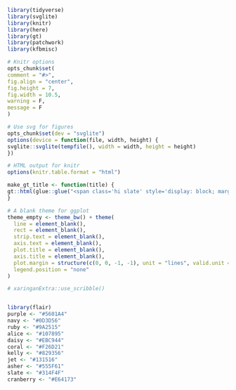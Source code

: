 ```R
library(tidyverse)
library(svglite)
library(knitr)
library(here)
library(gt)
library(patchwork)
library(kfbmisc)

# Knitr options
opts_chunk$set(
comment = "#>",
fig.align = "center",
fig.height = 7,
fig.width = 10.5,
warning = F,
message = F
)

# Use svg for figures
opts_chunk$set(dev = "svglite")
options(device = function(file, width, height) {
svglite::svglite(tempfile(), width = width, height = height)
})

# HTML output for knitr
options(knitr.table.format = "html")

make_gt_title <- function(title) {
gt::html(glue::glue("<span class='hi slate' style='display: block; margin-bottom: 8px;'>{title}</span>"))
}

# A blank theme for ggplot
theme_empty <- theme_bw() + theme(
  line = element_blank(),
  rect = element_blank(),
  strip.text = element_blank(),
  axis.text = element_blank(),
  plot.title = element_blank(),
  axis.title = element_blank(),
  plot.margin = structure(c(0, 0, -1, -1), unit = "lines", valid.unit = 3L, class = "unit"),
  legend.position = "none"
)

# xaringanExtra::use_scribble()
```


<!-- Custom css -->
```css
```


<!-- From xaringancolor -->
<div style = "position:fixed; visibility: hidden">
$$
\require{color}
\definecolor{purple}{rgb}{0.337254901960784, 0.00392156862745098, 0.643137254901961}
\definecolor{navy}{rgb}{0.0509803921568627, 0.23921568627451, 0.337254901960784}
\definecolor{ruby}{rgb}{0.603921568627451, 0.145098039215686, 0.0823529411764706}
\definecolor{alice}{rgb}{0.0627450980392157, 0.470588235294118, 0.584313725490196}
\definecolor{daisy}{rgb}{0.92156862745098, 0.788235294117647, 0.266666666666667}
\definecolor{coral}{rgb}{0.949019607843137, 0.427450980392157, 0.129411764705882}
\definecolor{kelly}{rgb}{0.509803921568627, 0.576470588235294, 0.337254901960784}
\definecolor{jet}{rgb}{0.0745098039215686, 0.0823529411764706, 0.0862745098039216}
\definecolor{asher}{rgb}{0.333333333333333, 0.372549019607843, 0.380392156862745}
\definecolor{slate}{rgb}{0.192156862745098, 0.309803921568627, 0.309803921568627}
\definecolor{cranberry}{rgb}{0.901960784313726, 0.254901960784314, 0.450980392156863}
$$
</div>
	
<script type="text/x-mathjax-config">
MathJax.Hub.Config({
	TeX: {
		Macros: {
			purple: ["{\\color{purple}{#1}}", 1],
			navy: ["{\\color{navy}{#1}}", 1],
			ruby: ["{\\color{ruby}{#1}}", 1],
			alice: ["{\\color{alice}{#1}}", 1],
			daisy: ["{\\color{daisy}{#1}}", 1],
			coral: ["{\\color{coral}{#1}}", 1],
			kelly: ["{\\color{kelly}{#1}}", 1],
			jet: ["{\\color{jet}{#1}}", 1],
			asher: ["{\\color{asher}{#1}}", 1],
			slate: ["{\\color{slate}{#1}}", 1],
			cranberry: ["{\\color{cranberry}{#1}}", 1]
		},
		loader: {load: ['[tex]/color']},
		tex: {packages: {'[+]': ['color']}}
	}
});
</script>

<style>
.purple {color: #5601A4;}
.navy {color: #0D3D56;}
.ruby {color: #9A2515;}
.alice {color: #107895;}
.daisy {color: #EBC944;}
.coral {color: #F26D21;}
.kelly {color: #829356;}
.jet {color: #131516;}
.asher {color: #555F61;}
.slate {color: #314F4F;}
.cranberry {color: #E64173;}
</style>


```r
library(flair)
purple <- "#5601A4"
navy <- "#0D3D56"
ruby <- "#9A2515"
alice <- "#107895"
daisy <- "#EBC944"
coral <- "#F26D21"
kelly <- "#829356"
jet <- "#131516"
asher <- "#555F61"
slate <- "#314F4F"
cranberry <- "#E64173"
```
